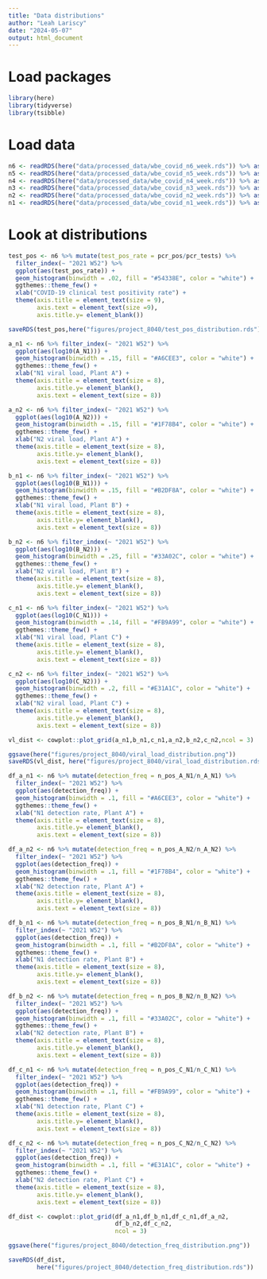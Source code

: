 ```yaml
---
title: "Data distributions"
author: "Leah Lariscy"
date: "2024-05-07"
output: html_document
---
```


# Load packages

```r
library(here)
library(tidyverse)
library(tsibble)
```

# Load data

```r
n6 <- readRDS(here("data/processed_data/wbe_covid_n6_week.rds")) %>% as_tsibble()
n5 <- readRDS(here("data/processed_data/wbe_covid_n5_week.rds")) %>% as_tsibble()
n4 <- readRDS(here("data/processed_data/wbe_covid_n4_week.rds")) %>% as_tsibble()
n3 <- readRDS(here("data/processed_data/wbe_covid_n3_week.rds")) %>% as_tsibble()
n2 <- readRDS(here("data/processed_data/wbe_covid_n2_week.rds")) %>% as_tsibble()
n1 <- readRDS(here("data/processed_data/wbe_covid_n1_week.rds")) %>% as_tsibble()
```

# Look at distributions

```r
test_pos <- n6 %>% mutate(test_pos_rate = pcr_pos/pcr_tests) %>% 
  filter_index(~ "2021 W52") %>% 
  ggplot(aes(test_pos_rate)) +
  geom_histogram(binwidth = .02, fill = "#54338E", color = "white") +
  ggthemes::theme_few() +
  xlab("COVID-19 clinical test positivity rate") +
  theme(axis.title = element_text(size = 9),
        axis.text = element_text(size =9),
        axis.title.y= element_blank()) 

saveRDS(test_pos,here("figures/project_8040/test_pos_distribution.rds"))
```

```r
a_n1 <- n6 %>% filter_index(~ "2021 W52") %>% 
  ggplot(aes(log10(A_N1))) +
  geom_histogram(binwidth = .15, fill = "#A6CEE3", color = "white") +
  ggthemes::theme_few() +
  xlab("N1 viral load, Plant A") +
  theme(axis.title = element_text(size = 8),
        axis.title.y= element_blank(),
        axis.text = element_text(size = 8))
```

```r
a_n2 <- n6 %>% filter_index(~ "2021 W52") %>% 
  ggplot(aes(log10(A_N2))) +
  geom_histogram(binwidth = .15, fill = "#1F78B4", color = "white") +
  ggthemes::theme_few() +
  xlab("N2 viral load, Plant A") +
  theme(axis.title = element_text(size = 8),
        axis.title.y= element_blank(),
        axis.text = element_text(size = 8))
```

```r
b_n1 <- n6 %>% filter_index(~ "2021 W52") %>% 
  ggplot(aes(log10(B_N1))) +
  geom_histogram(binwidth = .15, fill = "#B2DF8A", color = "white") +
  ggthemes::theme_few() +
  xlab("N1 viral load, Plant B") +
  theme(axis.title = element_text(size = 8),
        axis.title.y= element_blank(),
        axis.text = element_text(size = 8))
```

```r
b_n2 <- n6 %>% filter_index(~ "2021 W52") %>% 
  ggplot(aes(log10(B_N2))) +
  geom_histogram(binwidth = .25, fill = "#33A02C", color = "white") +
  ggthemes::theme_few() +
  xlab("N2 viral load, Plant B") +
  theme(axis.title = element_text(size = 8),
        axis.title.y= element_blank(),
        axis.text = element_text(size = 8))
```

```r
c_n1 <- n6 %>% filter_index(~ "2021 W52") %>% 
  ggplot(aes(log10(C_N1))) +
  geom_histogram(binwidth = .14, fill = "#FB9A99", color = "white") +
  ggthemes::theme_few() +
  xlab("N1 viral load, Plant C") +
  theme(axis.title = element_text(size = 8),
        axis.title.y= element_blank(),
        axis.text = element_text(size = 8))
```

```r
c_n2 <- n6 %>% filter_index(~ "2021 W52") %>% 
  ggplot(aes(log10(C_N2))) +
  geom_histogram(binwidth = .2, fill = "#E31A1C", color = "white") +
  ggthemes::theme_few() +
  xlab("N2 viral load, Plant C") +
  theme(axis.title = element_text(size = 8),
        axis.title.y= element_blank(),
        axis.text = element_text(size = 8))
```

```r
vl_dist <- cowplot::plot_grid(a_n1,b_n1,c_n1,a_n2,b_n2,c_n2,ncol = 3)

ggsave(here("figures/project_8040/viral_load_distribution.png"))
saveRDS(vl_dist, here("figures/project_8040/viral_load_distribution.rds"))
```

```r
df_a_n1 <- n6 %>% mutate(detection_freq = n_pos_A_N1/n_A_N1) %>% 
  filter_index(~ "2021 W52") %>% 
  ggplot(aes(detection_freq)) +
  geom_histogram(binwidth = .1, fill = "#A6CEE3", color = "white") +
  ggthemes::theme_few() +
  xlab("N1 detection rate, Plant A") +
  theme(axis.title = element_text(size = 8),
        axis.title.y= element_blank(),
        axis.text = element_text(size = 8))
```

```r
df_a_n2 <- n6 %>% mutate(detection_freq = n_pos_A_N2/n_A_N2) %>% 
  filter_index(~ "2021 W52") %>% 
  ggplot(aes(detection_freq)) +
  geom_histogram(binwidth = .1, fill = "#1F78B4", color = "white") +
  ggthemes::theme_few() +
  xlab("N2 detection rate, Plant A") +
  theme(axis.title = element_text(size = 8),
        axis.title.y= element_blank(),
        axis.text = element_text(size = 8))
```

```r
df_b_n1 <- n6 %>% mutate(detection_freq = n_pos_B_N1/n_B_N1) %>% 
  filter_index(~ "2021 W52") %>% 
  ggplot(aes(detection_freq)) +
  geom_histogram(binwidth = .1, fill = "#B2DF8A", color = "white") +
  ggthemes::theme_few() +
  xlab("N1 detection rate, Plant B") +
  theme(axis.title = element_text(size = 8),
        axis.title.y= element_blank(),
        axis.text = element_text(size = 8))
```

```r
df_b_n2 <- n6 %>% mutate(detection_freq = n_pos_B_N2/n_B_N2) %>% 
  filter_index(~ "2021 W52") %>% 
  ggplot(aes(detection_freq)) +
  geom_histogram(binwidth = .1, fill = "#33A02C", color = "white") +
  ggthemes::theme_few() +
  xlab("N2 detection rate, Plant B") +
  theme(axis.title = element_text(size = 8),
        axis.title.y= element_blank(),
        axis.text = element_text(size = 8))
```

```r
df_c_n1 <- n6 %>% mutate(detection_freq = n_pos_C_N1/n_C_N1) %>% 
  filter_index(~ "2021 W52") %>% 
  ggplot(aes(detection_freq)) +
  geom_histogram(binwidth = .1, fill = "#FB9A99", color = "white") +
  ggthemes::theme_few() +
  xlab("N1 detection rate, Plant C") +
  theme(axis.title = element_text(size = 8),
        axis.title.y= element_blank(),
        axis.text = element_text(size = 8))
```

```r
df_c_n2 <- n6 %>% mutate(detection_freq = n_pos_C_N2/n_C_N2) %>% 
  filter_index(~ "2021 W52") %>% 
  ggplot(aes(detection_freq)) +
  geom_histogram(binwidth = .1, fill = "#E31A1C", color = "white") +
  ggthemes::theme_few() +
  xlab("N2 detection rate, Plant C") +
  theme(axis.title = element_text(size = 8),
        axis.title.y= element_blank(),
        axis.text = element_text(size = 8))
```

```r
df_dist <- cowplot::plot_grid(df_a_n1,df_b_n1,df_c_n1,df_a_n2,
                              df_b_n2,df_c_n2,
                              ncol = 3)

ggsave(here("figures/project_8040/detection_freq_distribution.png"))

saveRDS(df_dist, 
        here("figures/project_8040/detection_freq_distribution.rds"))
```
